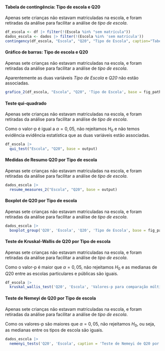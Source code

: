 
#### Tabela de contingência: Tipo de escola e Q20

Apenas sete crianças não estavam matriculadas na escola, e foram retiradas da análise para facilitar a análise de _tipo de escola_.

```r
df_escola <- df |> filter(!(Escola %in% "sem matrícula"))
dados_escola <- dados |> filter(!(Escola %in% 'sem matrícula'))
contingency(df_escola, "Escola", "Q20", "Tipo de Escola", caption="Tabela de contingência: Tipo de escola e Q20.", base = output)
```

#### Gráfico de barras: Tipo de escola e Q20

Apenas sete crianças não estavam matriculadas na escola, e foram retiradas da análise para facilitar a análise de _tipo de escola_.

Aparentemente as duas variáveis _Tipo de Escola_ e _Q20_ não estão associadas.

```r
grafico_2(df_escola, "Escola", "Q20", 'Tipo de Escola', base = fig_path)
```

#### Teste qui-quadrado

Apenas sete crianças não estavam matriculadas na escola, e foram retiradas da análise para facilitar a análise de _tipo de escola_.


Como o valor-p é igual a $\alpha=0,05$, não rejeitamos $H_0$ e não temos evidência evidência estatística que as duas variáveis estão associadas. 

```r
df_escola |> 
  qui_test("Escola", "Q20", base = output)
```

\cleardoublepage

#### Medidas de Resumo Q20 por Tipo de escola

Apenas sete crianças não estavam matriculadas na escola, e foram retiradas da análise para facilitar a análise de _tipo de escola_.


```r
dados_escola |> 
  resume_measures_2("Escola", "Q20", base = output)
```

#### Boxplot de Q20 por Tipo de escola 

Apenas sete crianças não estavam matriculadas na escola, e foram retiradas da análise para facilitar a análise de _tipo de escola_.


```r
dados_escola |>
  boxplot_group('Q20', 'Escola', 'Q20', 'Tipo de Escola', base = fig_path)
```

#### Teste de Kruskal-Wallis de Q20 por Tipo de escola

Apenas sete crianças não estavam matriculadas na escola, e foram retiradas da análise para facilitar a análise de _tipo de escola_.


Como o valor-p é maior que $\alpha=0,05$, não rejeitamos $H_0$ e as medianas de $Q20$ entre as escolas particulares e públicas são iguais.

```r
df_escola |> 
  kruskal_wallis_test('Q20', 'Escola', 'Valores-p para comparação múltipla de medianas: Q20 e Tipo de escola.', base = output)
```

#### Teste de Nemeyi de Q20 por Tipo de escola

Apenas sete crianças não estavam matriculadas na escola, e foram retiradas da análise para facilitar a análise de _tipo de escola_.


Como os valores-p são maiores que $\alpha=0,05$, não rejeitamos $H_0$, ou seja, as medianas entre os tipos de escola são iguais.

```r
dados_escola |> 
  nemenyi_tests('Q20', 'Escola', caption = 'Teste de Nemeyi de Q20 por Escola.', base = output)
``` 